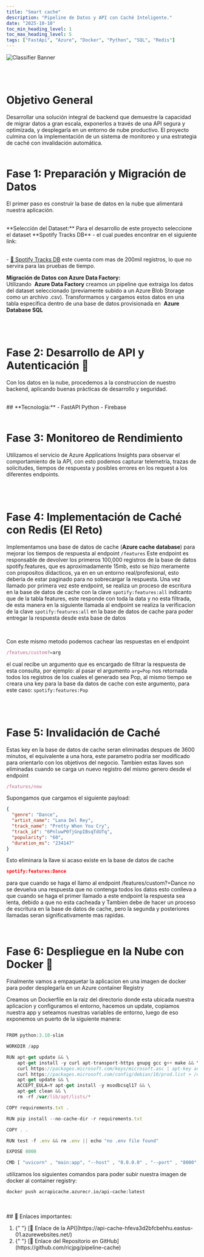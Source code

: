 ```yaml
---
title: "Smart cache"
description: "Pipeline de Datos y API con Caché Inteligente."
date: "2025-10-10"
toc_min_heading_level: 1
toc_max_heading_level: 5
tags: ["FastApi", "Azure", "Docker", "Python", "SQL", "Redis"]
---
```



![Classifier Banner](../../../public/images/smart-cache-low.gif)

<br />
<br />

# Objetivo General

<Frame>
  Desarrollar una solución integral de backend que demuestre la capacidad de
  migrar datos a gran escala, exponerlos a través de una API segura y
  optimizada, y desplegarla en un entorno de nube productivo. El proyecto
  culmina con la implementación de un sistema de monitoreo y una estrategia de
  caché con invalidación automática.
</Frame>
<br />
<br />

# Fase 1: Preparación y Migración de Datos

<Frame>

El primer paso es construir la base de datos en la nube que alimentará nuestra aplicación.

<br />
**Selección del Dataset:** Para el desarrollo de este proyecto seleccione el dataset
**Spotify Tracks DB** - el cual puedes encontrar en el siguiente link:

<br />- [🔗 Spotify Tracks
DB](https://www.kaggle.com/datasets/zaheenhamidani/ultimate-spotify-tracks-db)
este cuenta com mas de 200mil registros, lo que no servira para las pruebas de
tiempo.
<br />

**Migración de Datos con Azure Data Factory:** <br/>
Utilizando  **Azure Data Factory** creamos un pipeline que extraiga los datos del dataset seleccionado (previamente
subido a un Azure Blob Storage como un archivo .csv). Transformamos y cargamos estos
datos en una tabla específica dentro de una base de datos provisionada en  **Azure Database SQL**

</Frame>
<br />
<br />

# Fase 2: Desarrollo de API y Autenticación 🔐

<Frame>

Con los datos en la nube, procedemos a la construccion de nuestro backend, aplicando
buenas prácticas de desarrollo y seguridad.

<br />
## **Tecnología:** - FastAPI Python - Firebase

</Frame>
<br />
<br />

# Fase 3: Monitoreo de Rendimiento

<Frame>

Utilizamos el servicio de Azure Applications Insights para observar el comportamiento de la API, con esto podemos capturar
telemetría, trazas de solicitudes, tiempos de respuesta y posibles errores en los request a los diferentes endpoints.

</Frame>
<br />
<br />

# Fase 4: Implementación de Caché con Redis (El Reto)

<Frame>

Implementamos una base de datos de cache (**Azure cache database**) para mejorar los tiempos de respuesta al endpoint `/features`
Este endpoint es responsable de devolver los primeros 100,000 registros de la base de datos spotify.features, que es aproximadamente
15mb, esto se hizo meramente con propositos didacticos, ya en en un entorno real/profesional, esto deberia de estar paginado para
no sobrecargar la respuesta.
Una vez llamado por primera vez este endpoint, se realiza un proceso de escritura en la base de datos de cache con la clave `spotify:features:all`
indicanto que de la tabla features, este responde con toda la data y no esta filtrada, de esta manera en la siguiente llamada al endpoint
se realiza la verificacion de la clave `spotify:features:all` en la base de datos de cache para poder entregar la respuesta desde esta base de datos

<br />

Con este mismo metodo podemos cachear las respuestas en el endpoint

```js
/featues/custom?=arg
```

el cual recibe un argumento que es encargado de
filtrar la respuesta de esta consulta, por ejemplo: al pasar el argumento `arg=Pop` nos retornada todos los registros de los cuales el generado
sea Pop, al mismo tiempo se creara una key para la base da datos de cache con este argumento, para este caso: `spotify:features:Pop`

</Frame>
<br />

<br />

# Fase 5: Invalidación de Caché

<Frame>

Estas key en la base de datos de cache seran eliminadas despues de 3600 minutos, el equivalente a una hora, este parametro podria ser modificado
para orientarlo con los objetivos del negocio. Tambien estas llaves son eliminadas cuando se carga un nuevo registro del mismo genero desde el
endpoint

```js
/features/new
```

Supongamos que cargamos el siguiente payload:

```json {1}
{
  "genre": "Dance",
  "artist_name": "Lana Del Rey",
  "track_name": "Pretty When You Cry",
  "track_id": "6PnluwP0fjGnpIBsqTdUTq",
  "popularity": "60",
  "duration_ms": "234147"
}
```

Esto eliminara la llave si acaso existe en la base de datos de cache

```json
spotify:features:Dance
```

para que cuando se haga el llamo al endpoint /features/custom?=Dance no se devuelva una respuesta que no contenga todos los datos
esto conlleva a que cuando se haga el primer llamado a este endpoint la respuesta sea lenta, debido a que no esta cacheada y Tambien
debe de hacer un proceso de escritura en la base de datos de cache, pero la segunda y posteriores llamadas seran significativamente
mas rapidas.

</Frame>
<br />

# Fase 6: Despliegue en la Nube con Docker 🐳

<Frame>
Finalmente vamos a empaquetar la aplicacion en una imagen de docker para poder desplegarla en un Azure container Registry

Creamos un Dockerfile en la raiz del directorio donde esta ubicada nuestra aplicacion y configuramos el entorno,
hacemos un update, copiamos nuestra app y seteamos nuestras variables de entorno, luego de eso exponemos un puerto de la siguiente manera:

```jsx

FROM python:3.10-slim

WORKDIR /app

RUN apt-get update && \
    apt-get install -y curl apt-transport-https gnupg gcc g++ make && \
    curl https://packages.microsoft.com/keys/microsoft.asc | apt-key add - && \
    curl https://packages.microsoft.com/config/debian/10/prod.list > /etc/apt/sources.list.d/mssql-release.list && \
    apt-get update && \
    ACCEPT_EULA=Y apt-get install -y msodbcsql17 && \
    apt-get clean && \
    rm -rf /var/lib/apt/lists/*

COPY requirements.txt .

RUN pip install --no-cache-dir -r requirements.txt

COPY . .

RUN test -f .env && rm .env || echo "no .env file found"

EXPOSE 8000

CMD [ "uvicorn" , "main:app", "--host" , "0.0.0.0" , "--port" , "8000" ]

```

utilizamos los siguientes comandos para poder subir nuestra imagen de docker al container registry:

```bash
docker push acrapicache.azurecr.io/api-cache:latest
```

</Frame>
<br />
<br />

<Frame>
## 🔗 Enlaces importantes:

<br />
<ol class='text-green-500 font-mono font-bold'>
  <li >
    {" "}
    [🔗 Enlace de la API](https://api-cache-hfeva3d2bfcbehhu.eastus-01.azurewebsites.net/)
  </li>
  <li>
    {" "}
    [🔗 Enlace del Repositorio en GitHub](https://github.com/ricjpg/pipeline-cache)
  </li>
</ol>
</Frame>
